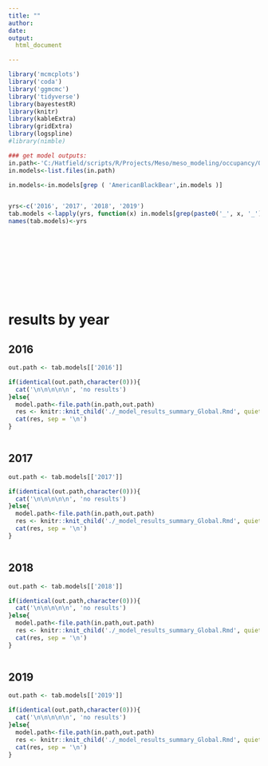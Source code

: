 ```yaml
---
title: ""
author:
date: 
output: 
  html_document

---
```


```r

library('mcmcplots')
library('coda')
library('ggmcmc')
library('tidyverse')
library(bayestestR)
library(knitr)
library(kableExtra)
library(gridExtra)
library(logspline)
#library(nimble)

### get model outputs:
in.path<-'C:/Hatfield/scripts/R/Projects/Meso/meso_modeling/occupancy/OccEstimatesbyYear/data/out/occ_output/fm_models_out/GlobalModels'
in.models<-list.files(in.path)

in.models<-in.models[grep ( 'AmericanBlackBear',in.models )]


yrs<-c('2016', '2017', '2018', '2019')
tab.models <-lapply(yrs, function(x) in.models[grep(paste0('_', x, '_'),in.models)])
names(tab.models)<-yrs


```
<br><br><br><br><br><br><br>

# results by year {.tabset}

## 2016

```r

out.path <- tab.models[['2016']]

if(identical(out.path,character(0))){
  cat('\n\n\n\n\n', 'no results')
}else{
  model.path<-file.path(in.path,out.path)
  res <- knitr::knit_child('./_model_results_summary_Global.Rmd', quiet = TRUE)
  cat(res, sep = '\n') 
}



```

## 2017

```r

out.path <- tab.models[['2017']]

if(identical(out.path,character(0))){
  cat('\n\n\n\n\n', 'no results')
}else{
  model.path<-file.path(in.path,out.path)
  res <- knitr::knit_child('./_model_results_summary_Global.Rmd', quiet = TRUE)
  cat(res, sep = '\n') 
}



```

## 2018

```r

out.path <- tab.models[['2018']]

if(identical(out.path,character(0))){
  cat('\n\n\n\n\n', 'no results')
}else{
  model.path<-file.path(in.path,out.path)
  res <- knitr::knit_child('./_model_results_summary_Global.Rmd', quiet = TRUE)
  cat(res, sep = '\n') 
}



```

## 2019

```r

out.path <- tab.models[['2019']]

if(identical(out.path,character(0))){
  cat('\n\n\n\n\n', 'no results')
}else{
  model.path<-file.path(in.path,out.path)
  res <- knitr::knit_child('./_model_results_summary_Global.Rmd', quiet = TRUE)
  cat(res, sep = '\n') 
}



```

#



